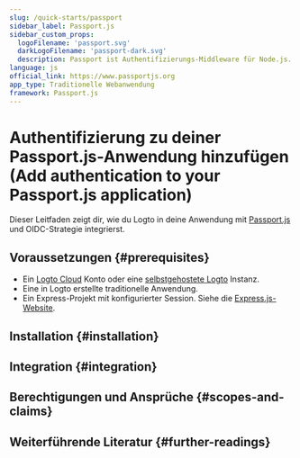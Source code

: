 ```yaml
---
slug: /quick-starts/passport
sidebar_label: Passport.js
sidebar_custom_props:
  logoFilename: 'passport.svg'
  darkLogoFilename: 'passport-dark.svg'
  description: Passport ist Authentifizierungs-Middleware für Node.js.
language: js
official_link: https://www.passportjs.org
app_type: Traditionelle Webanwendung
framework: Passport.js
---
```




# Authentifizierung zu deiner Passport.js-Anwendung hinzufügen (Add authentication to your Passport.js application)

Dieser Leitfaden zeigt dir, wie du Logto in deine Anwendung mit [Passport.js](https://www.passportjs.org/) und OIDC-Strategie integrierst.

<GuideTip />

## Voraussetzungen \{#prerequisites}

- Ein [Logto Cloud](https://cloud.logto.io) Konto oder eine [selbstgehostete Logto](/introduction/set-up-logto-oss) Instanz.
- Eine in Logto erstellte traditionelle Anwendung.
- Ein Express-Projekt mit konfigurierter Session. Siehe die [Express.js-Website](https://expressjs.com/).

## Installation \{#installation}

<Installation />

## Integration \{#integration}

<Integration />

## Berechtigungen und Ansprüche \{#scopes-and-claims}

<ScopesAndClaims />

## Weiterführende Literatur \{#further-readings}

<FurtherReadings />
